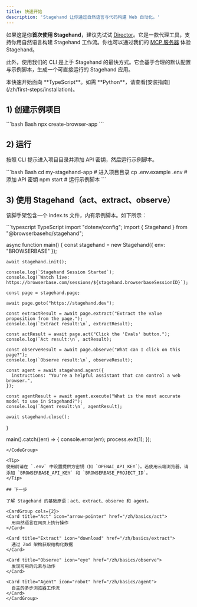 ```yaml
---
title: 快速开始
description: 'Stagehand 让你通过自然语言与代码构建 Web 自动化。'
---
```


如果这是你**首次使用 Stagehand**，建议先试试 [Director](https://director.ai)。它是一款代理工具，支持你用自然语言构建 Stagehand 工作流。你也可以通过我们的 [MCP 服务器](/zh/integrations/mcp/introduction) 体验 Stagehand。

此外，使用我们的 CLI 是上手 Stagehand 的最快方式。它会基于合理的默认配置与示例脚本，生成一个可直接运行的 Stagehand 应用。

<Note>
  本快速开始面向 **TypeScript**。如需 **Python**，请查看[安装指南](/zh/first-steps/installation)。
</Note>

## 1) 创建示例项目

<CodeGroup>
  ```bash Bash
  npx create-browser-app
  ```
</CodeGroup>

## 2) 运行

按照 CLI 提示进入项目目录并添加 API 密钥，然后运行示例脚本。

<CodeGroup>
  ```bash Bash
  cd my-stagehand-app # 进入项目目录
  cp .env.example .env  # 添加 API 密钥
  npm start # 运行示例脚本
  ```
</CodeGroup>

## 3) 使用 Stagehand（act、extract、observe）

该脚手架包含一个 index.ts 文件，内有示例脚本。如下所示：

<CodeGroup>
  ```typescript TypeScript
  import "dotenv/config";
  import { Stagehand } from "@browserbasehq/stagehand";

  async function main() {
    const stagehand = new Stagehand({
      env: "BROWSERBASE"
    });

    await stagehand.init();

    console.log(`Stagehand Session Started`);
    console.log(`Watch live: https://browserbase.com/sessions/${stagehand.browserbaseSessionID}`);

    const page = stagehand.page;

    await page.goto("https://stagehand.dev");

    const extractResult = await page.extract("Extract the value proposition from the page.");
    console.log(`Extract result:\n`, extractResult);

    const actResult = await page.act("Click the 'Evals' button.");
    console.log(`Act result:\n`, actResult);

    const observeResult = await page.observe("What can I click on this page?");
    console.log(`Observe result:\n`, observeResult);

    const agent = await stagehand.agent({
      instructions: "You're a helpful assistant that can control a web browser.",
    });

    const agentResult = await agent.execute("What is the most accurate model to use in Stagehand?");
    console.log(`Agent result:\n`, agentResult);

    await stagehand.close();
  }

  main().catch((err) => {
    console.error(err);
    process.exit(1);
  });

  ```
</CodeGroup>

<Tip>
  使用前请在 `.env` 中设置提供方密钥（如 `OPENAI_API_KEY`）。若使用云端浏览器，请添加 `BROWSERBASE_API_KEY` 和 `BROWSERBASE_PROJECT_ID`。
</Tip>

## 下一步

了解 Stagehand 的基础原语：act、extract、observe 和 agent。

<CardGroup cols={2}>
  <Card title="Act" icon="arrow-pointer" href="/zh/basics/act">
    用自然语言在网页上执行操作
  </Card>

  <Card title="Extract" icon="download" href="/zh/basics/extract">
    通过 Zod 架构获取结构化数据
  </Card>

  <Card title="Observe" icon="eye" href="/zh/basics/observe">
    发现可用的元素与动作
  </Card>

  <Card title="Agent" icon="robot" href="/zh/basics/agent">
    自主的多步浏览器工作流
  </Card>
</CardGroup>
